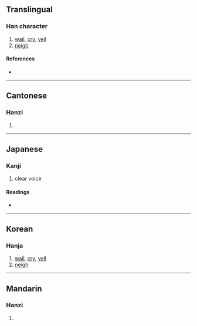 {{character info/new}}
==Translingual==

===Han character===
{{Han char|rn=30|rad=口|as=09|sn=12|four=60017|canj=RYRU|ids=⿰口亮}}

# [[wail]], [[cry]], [[yell]]
# [[neigh]]

====References====
* {{Han ref|kx=0200.050|dkj=03978|dj=0421.190|hdz=10659.010|uh=55A8|ud=21928|bh=D867|bd=55399}}

----

==Cantonese==

===Hanzi===
{{yue-hanzi|jyut=[[loeng6]]|y=leung6}}

# {{defn|lang=yue|sort=口09}}

----

==Japanese==

===Kanji===
{{ja-kanji|grade=|rs=口09}}

# clear voice

====Readings====
* {{ja-readings|on=[[りょう]] (ryō)|kun=[[ほがらか]] (hogaraka)}}

----

==Korean==

===Hanja===
{{ko-hanja|hangeul=량|rv=ryang|mr=ryang}}

# [[wail]], [[cry]], [[yell]]
# [[neigh]]

----

==Mandarin==

===Hanzi===
{{cmn-hanzi|pin=[[liàng]] ([[liang4]]), [[sàng]] ([[sang4]])|wg=liang<sup>4</sup>, sang<sup>4</sup>}}

# {{defn|lang=cmn|sort=口09}}
